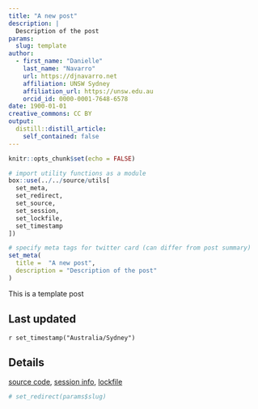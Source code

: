 ```yaml
---
title: "A new post"
description: | 
  Description of the post
params:
  slug: template
author:
  - first_name: "Danielle"
    last_name: "Navarro"
    url: https://djnavarro.net
    affiliation: UNSW Sydney
    affiliation_url: https://unsw.edu.au
    orcid_id: 0000-0001-7648-6578
date: 1900-01-01
creative_commons: CC BY
output:
  distill::distill_article:
    self_contained: false
---
```



<!--------------- my typical setup ----------------->

```r
knitr::opts_chunk$set(echo = FALSE)
```


```r
# import utility functions as a module
box::use(../../source/utils[
  set_meta, 
  set_redirect, 
  set_source, 
  set_session,
  set_lockfile,
  set_timestamp
])
```

```r
# specify meta tags for twitter card (can differ from post summary)
set_meta(
  title =  "A new post", 
  description = "Description of the post"
)
```



<!--------------- post begins here ----------------->

This is a template post




<!--------------- appendices go here ----------------->

## Last updated {.appendix}

`r set_timestamp("Australia/Sydney")`

## Details {.appendix}

[source code](`r set_source(params$slug)`), [session info](`r set_session(params$slug)`), [lockfile](`r set_lockfile(params$slug)`)



<!--------------- miscellanea ----------------->

```r
# set_redirect(params$slug) 
```




